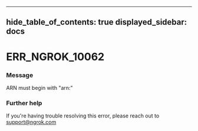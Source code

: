 

---
hide_table_of_contents: true
displayed_sidebar: docs
---


# ERR_NGROK_10062

### Message
ARN must begin with "arn:"

<ErrorDetails error="err_ngrok_10062" />



### Further help
If you're having trouble resolving this error, please reach out to [support@ngrok.com](mailto:support@ngrok.com?subject=Help%20with%20ERR_NGROK_10062)

